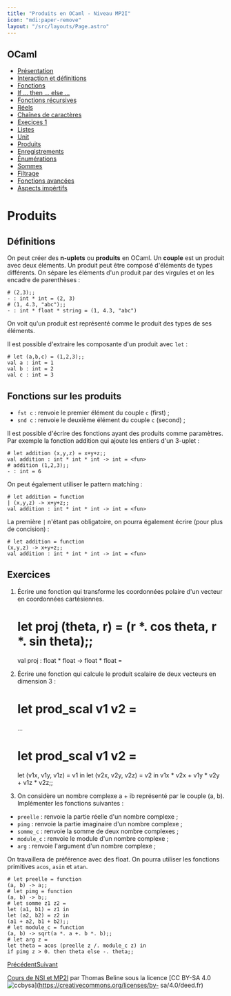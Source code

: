 ```yaml
---
title: "Produits en OCaml - Niveau MP2I"
icon: "mdi:paper-remove"
layout: "/src/layouts/Page.astro"
---
```

 
## OCaml

  - [Présentation](.)
  - [Interaction et définitions](interaction-definition)
  - [Fonctions](fonctions)
  - [If … then … else …](if-then-else)
  - [Fonctions récursives](fonctions-recursives)
  - [Réels](reels)
  - [Chaînes de caractères](string)
  - [Execices 1](exercices-1)
  - [Listes](listes)
  - [Unit](unit)
  - [Produits](produits)
  - [Enregistrements](enregistrements)
  - [Énumérations](enumerations)
  - [Sommes](sommes)
  - [Filtrage](filtrage)
  - [Fonctions avancées](fonctions-avancees)
  - [Aspects impértifs](aspects-imperatifs)

# Produits

## Définitions

On peut créer des **n-uplets** ou **produits** en OCaml. Un **couple** est un
produit avec deux éléments. Un produit peut être composé d'éléments de types
différents. On sépare les éléments d'un produit par des virgules et on les
encadre de parenthèses :

    
    
    # (2,3);;
    - : int * int = (2, 3)
    # (1, 4.3, "abc");;
    - : int * float * string = (1, 4.3, "abc")

On voit qu'un produit est représenté comme le produit des types de ses
éléments.

Il est possible d'extraire les composante d'un produit avec `let` :

    
    
    # let (a,b,c) = (1,2,3);;
    val a : int = 1
    val b : int = 2
    val c : int = 3

## Fonctions sur les produits

  - `fst c` : renvoie le premier élément du couple `c` (first) ;
  - `snd c` : renvoie le deuxième élément du couple `c` (second) ;

Il est possible d'écrire des fonctions ayant des produits comme paramètres.
Par exemple la fonction addition qui ajoute les entiers d'un 3-uplet :

    
    
    # let addition (x,y,z) = x+y+z;;
    val addition : int * int * int -> int = <fun>
    # addition (1,2,3);;
    - : int = 6

On peut également utiliser le pattern matching :

    
    
    # let addition = function
    | (x,y,z) -> x+y+z;;
    val addition : int * int * int -> int = <fun>

La première `|` n'étant pas obligatoire, on pourra également écrire (pour plus
de concision) :

    
    
    # let addition = function
    (x,y,z) -> x+y+z;;
    val addition : int * int * int -> int = <fun>

## Exercices

1. Écrire une fonction qui transforme les coordonnées polaire d'un vecteur
en coordonnées cartésiennes.

    
    
    # let proj (theta, r) = (r *. cos theta, r *. sin theta);;
    val proj : float * float -> float * float = <fun>

2. Écrire une fonction qui calcule le produit scalaire de deux vecteurs en
dimension 3 :

    
    
    # let prod_scal v1 v2 =
    …
    
    
    # let prod_scal v1 v2 =
    let (v1x, v1y, v1z) = v1 in
    let (v2x, v2y, v2z) = v2 in
    v1x * v2x + v1y * v2y + v1z * v2z;;

3. On considère un nombre complexe a + ib représenté par le couple (a, b).
Implémenter les fonctions suivantes :

  - `preelle` : renvoie la partie réelle d'un nombre complexe ;
  - `pimg` : renvoie la partie imaginaire d'un nombre complexe ;
  - `somme_c` : renvoie la somme de deux nombre complexes ;
  - `module_c` : renvoie le module d'un nombre complexe ;
  - `arg` : renvoie l'argument d'un nombre complexe ;

On travaillera de préférence avec des float. On pourra utiliser les fonctions
primitives `acos`, `asin` et `atan`.

    
    
    # let preelle = function
    (a, b) -> a;; 
    # let pimg = function
    (a, b) -> b;; 
    # let somme z1 z2 =
    let (a1, b1) = z1 in
    let (a2, b2) = z2 in
    (a1 + a2, b1 + b2);;
    # let module_c = function
    (a, b) -> sqrt(a *. a +. b *. b);;
    # let arg z =
    let theta = acos (preelle z /. module_c z) in
    if pimg z > 0. then theta else -. theta;;

[Précédent](unit)[Suivant](enregistrements)

[Cours de NSI et MP2I](https://kxs.fr/cours/) par Thomas Beline sous la
licence [CC BY-SA 4.0
![ccbysa](//cours/ccbysa.svg)](https://creativecommons.org/licenses/by-
sa/4.0/deed.fr)

